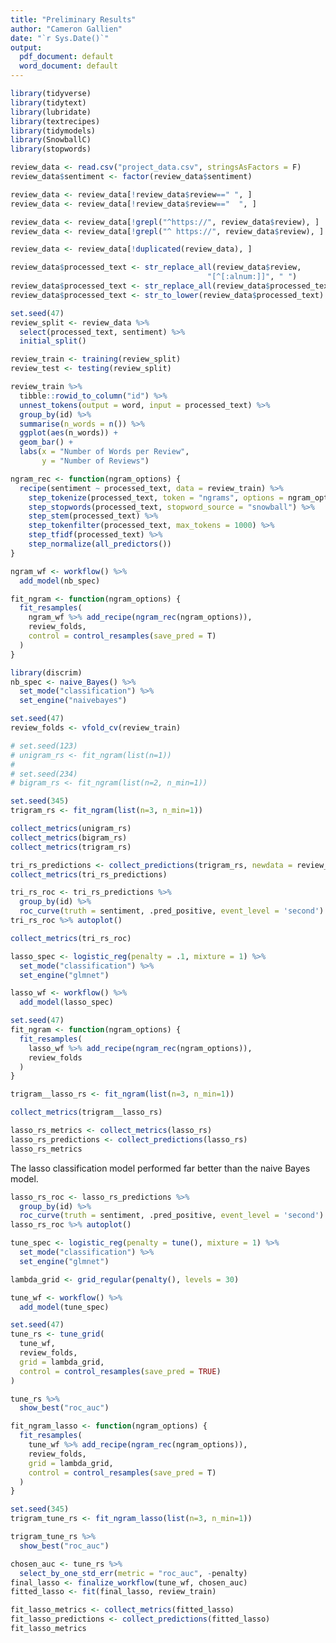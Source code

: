 ---
title: "Preliminary Results"
author: "Cameron Gallien"
date: "`r Sys.Date()`"
output:
  pdf_document: default
  word_document: default
---

```{r}
library(tidyverse)
library(tidytext)
library(lubridate)
library(textrecipes)
library(tidymodels)
library(SnowballC)
library(stopwords)
```

```{r}
review_data <- read.csv("project_data.csv", stringsAsFactors = F)
review_data$sentiment <- factor(review_data$sentiment)
```

```{r}
review_data <- review_data[!review_data$review==" ", ]
review_data <- review_data[!review_data$review=="  ", ]

review_data <- review_data[!grepl("^https://", review_data$review), ]
review_data <- review_data[!grepl("^ https://", review_data$review), ]

review_data <- review_data[!duplicated(review_data), ]

review_data$processed_text <- str_replace_all(review_data$review,
                                            "[^[:alnum:]]", " ")
review_data$processed_text <- str_replace_all(review_data$processed_text, "[[:digit:]]", " ")
review_data$processed_text <- str_to_lower(review_data$processed_text)
```

```{r}
set.seed(47)
review_split <- review_data %>%
  select(processed_text, sentiment) %>%
  initial_split()

review_train <- training(review_split)
review_test <- testing(review_split)
```

```{r}
review_train %>%
  tibble::rowid_to_column("id") %>%
  unnest_tokens(output = word, input = processed_text) %>%
  group_by(id) %>%
  summarise(n_words = n()) %>%
  ggplot(aes(n_words)) +
  geom_bar() +
  labs(x = "Number of Words per Review",
       y = "Number of Reviews")
```

```{r}
ngram_rec <- function(ngram_options) {
  recipe(sentiment ~ processed_text, data = review_train) %>%
    step_tokenize(processed_text, token = "ngrams", options = ngram_options) %>%
    step_stopwords(processed_text, stopword_source = "snowball") %>%
    step_stem(processed_text) %>%
    step_tokenfilter(processed_text, max_tokens = 1000) %>%
    step_tfidf(processed_text) %>%
    step_normalize(all_predictors())
}
```

```{r}
ngram_wf <- workflow() %>%
  add_model(nb_spec)

fit_ngram <- function(ngram_options) {
  fit_resamples(
    ngram_wf %>% add_recipe(ngram_rec(ngram_options)),
    review_folds,
    control = control_resamples(save_pred = T)
  )
}
```

```{r}
library(discrim)
nb_spec <- naive_Bayes() %>%
  set_mode("classification") %>%
  set_engine("naivebayes")
```

```{r}
set.seed(47)
review_folds <- vfold_cv(review_train)

```


```{r}
# set.seed(123)
# unigram_rs <- fit_ngram(list(n=1))
# 
# set.seed(234)
# bigram_rs <- fit_ngram(list(n=2, n_min=1))

set.seed(345)
trigram_rs <- fit_ngram(list(n=3, n_min=1))
```


```{r}
collect_metrics(unigram_rs)
collect_metrics(bigram_rs)
collect_metrics(trigram_rs)
```

```{r}
tri_rs_predictions <- collect_predictions(trigram_rs, newdata = review_test)
collect_metrics(tri_rs_predictions)
```

```{r}
tri_rs_roc <- tri_rs_predictions %>%
  group_by(id) %>%
  roc_curve(truth = sentiment, .pred_positive, event_level = 'second')
tri_rs_roc %>% autoplot()
```
```{r}
collect_metrics(tri_rs_roc)
```

<!-- # Exercises -->

<!-- ## 1) Compare the mean accuracy and mean roc_auc of the naive Bayes model above to the null model. Section 7.2 of the ‘Supervised Machine Learning for Text Analysis in R’ textbook shows how to implement the null model for classification problems. -->

<!-- ```{r} -->
<!-- null_classification <- null_model() %>% -->
<!--   set_engine("parsnip") %>% -->
<!--   set_mode("classification") -->

<!-- null_rs <- workflow() %>% -->
<!--   add_recipe(news_rec) %>% -->
<!--   add_model(null_classification) %>% -->
<!--   fit_resamples(news_folds) -->

<!-- null_rs %>% -->
<!--   collect_metrics() -->
<!-- ``` -->

<!-- The null model was dramatically worse than the naive Bayes model that was created.  -->

<!-- ## 2) Compare the mean accuracy and mean roc_auc of the naive Bayes model above to a lasso classification model. Section 7.3 of the ‘Supervised Machine Learning for Text Analysis in R’ textbook shows how to implement a lasso classification model. Note, hyperparameter tuning, as shown in section 7.4, does not need to be implemented. -->

```{r}
lasso_spec <- logistic_reg(penalty = .1, mixture = 1) %>%
  set_mode("classification") %>%
  set_engine("glmnet")
```

```{r}
lasso_wf <- workflow() %>%
  add_model(lasso_spec)
```

```{r}
set.seed(47)
fit_ngram <- function(ngram_options) {
  fit_resamples(
    lasso_wf %>% add_recipe(ngram_rec(ngram_options)),
    review_folds
  )
}
```

```{r}
trigram__lasso_rs <- fit_ngram(list(n=3, n_min=1))
```

```{r}
collect_metrics(trigram__lasso_rs)
```


```{r}
lasso_rs_metrics <- collect_metrics(lasso_rs)
lasso_rs_predictions <- collect_predictions(lasso_rs)
lasso_rs_metrics
```

The lasso classification model performed far better than the naive Bayes model.
```{r}
lasso_rs_roc <- lasso_rs_predictions %>%
  group_by(id) %>%
  roc_curve(truth = sentiment, .pred_positive, event_level = 'second')
lasso_rs_roc %>% autoplot()
```

```{r}
tune_spec <- logistic_reg(penalty = tune(), mixture = 1) %>%
  set_mode("classification") %>%
  set_engine("glmnet")

lambda_grid <- grid_regular(penalty(), levels = 30)

tune_wf <- workflow() %>%
  add_model(tune_spec)

set.seed(47)
tune_rs <- tune_grid(
  tune_wf,
  review_folds,
  grid = lambda_grid,
  control = control_resamples(save_pred = TRUE)
)

tune_rs %>%
  show_best("roc_auc")
```


```{r}
fit_ngram_lasso <- function(ngram_options) {
  fit_resamples(
    tune_wf %>% add_recipe(ngram_rec(ngram_options)),
    review_folds,
    grid = lambda_grid,
    control = control_resamples(save_pred = T)
  )
}
```

```{r}
set.seed(345)
trigram_tune_rs <- fit_ngram_lasso(list(n=3, n_min=1))

trigram_tune_rs %>%
  show_best("roc_auc")
```


```{r}
chosen_auc <- tune_rs %>%
  select_by_one_std_err(metric = "roc_auc", -penalty)
final_lasso <- finalize_workflow(tune_wf, chosen_auc)
fitted_lasso <- fit(final_lasso, review_train)
```


```{r}
fit_lasso_metrics <- collect_metrics(fitted_lasso)
fit_lasso_predictions <- collect_predictions(fitted_lasso)
fit_lasso_metrics
```






































































